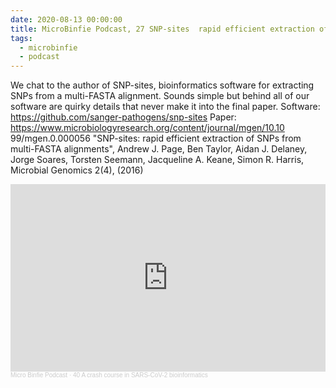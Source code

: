 ```yaml
---
date: 2020-08-13 00:00:00
title: MicroBinfie Podcast, 27 SNP-sites  rapid efficient extraction of SNPs from multi-FASTA alignments
tags:
  - microbinfie
  - podcast
---
```

We chat to the author of SNP-sites, bioinformatics software for
extracting SNPs from a multi-FASTA alignment. Sounds simple but behind
all of our software are quirky details that never make it into the
final paper.  Software: https://github.com/sanger-pathogens/snp-sites
Paper: https://www.microbiologyresearch.org/content/journal/mgen/10.10
99/mgen.0.000056   "SNP-sites: rapid efficient extraction of SNPs from
multi-FASTA alignments", Andrew J. Page, Ben Taylor, Aidan J. Delaney,
Jorge Soares, Torsten Seemann, Jacqueline A. Keane, Simon R. Harris,
Microbial Genomics 2(4), (2016)

<iframe width="100%" height="300" scrolling="no" frameborder="no" allow="autoplay" src="https://w.soundcloud.com/player/?url=https%3A//api.soundcloud.com/tracks/844112809&color=%23ff5500&auto_play=false&hide_related=false&show_comments=true&show_user=true&show_reposts=false&show_teaser=true&visual=true"></iframe><div style="font-size: 10px; color: #cccccc;line-break: anywhere;word-break: normal;overflow: hidden;white-space: nowrap;text-overflow: ellipsis; font-family: Interstate,Lucida Grande,Lucida Sans Unicode,Lucida Sans,Garuda,Verdana,Tahoma,sans-serif;font-weight: 100;"><a href="https://soundcloud.com/microbinfie" title="Micro Binfie Podcast" target="_blank" style="color: #cccccc; text-decoration: none;">Micro Binfie Podcast</a> · <a href="https://soundcloud.com/microbinfie/40-a-crash-course-in-sars-cov-2-bioinformatics" title="27 SNP-sites  rapid efficient extraction of SNPs from multi-FASTA alignments" target="_blank" style="color: #cccccc; text-decoration: none;">40 A crash course in SARS-CoV-2 bioinformatics</a></div>
